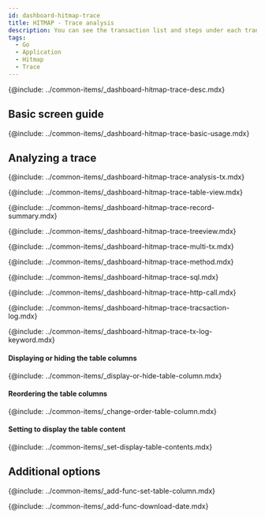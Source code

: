 ```yaml
---
id: dashboard-hitmap-trace
title: HITMAP - Trace analysis
description: You can see the transaction list and steps under each transaction at once by opening the trace analysis window through the Hitmap widget.
tags:
  - Go
  - Application
  - Hitmap
  - Trace
---
```


<!-- Overview-->

{@include: ../common-items/_dashboard-hitmap-trace-desc.mdx} 

## Basic screen guide

{@include: ../common-items/_dashboard-hitmap-trace-basic-usage.mdx} 

## Analyzing a trace

{@include: ../common-items/_dashboard-hitmap-trace-analysis-tx.mdx} 

<!--### 테이블 뷰-->

{@include: ../common-items/_dashboard-hitmap-trace-table-view.mdx} 

<!--### 레코드 요약-->

{@include: ../common-items/_dashboard-hitmap-trace-record-summary.mdx} 

<!--### 트리뷰-->

{@include: ../common-items/_dashboard-hitmap-trace-treeview.mdx} 

<!--### 멀티 트랜잭션-->

{@include: ../common-items/_dashboard-hitmap-trace-multi-tx.mdx} 

<!--### 메소드 요약-->

{@include: ../common-items/_dashboard-hitmap-trace-method.mdx} 

<!--### SQL 요약-->

{@include: ../common-items/_dashboard-hitmap-trace-sql.mdx} 

<!--### HTTP Call 요약-->

{@include: ../common-items/_dashboard-hitmap-trace-http-call.mdx} 

<!--### 트랜잭션 로그-->

{@include: ../common-items/_dashboard-hitmap-trace-tracsaction-log.mdx} 

<!--#### 키워드 하이라이트 설정하기, 삭제-->

{@include: ../common-items/_dashboard-hitmap-trace-tx-log-keyword.mdx} 

#### Displaying or hiding the table columns

{@include: ../common-items/_display-or-hide-table-column.mdx} 

#### Reordering the table columns

{@include: ../common-items/_change-order-table-column.mdx} 

#### Setting to display the table content

{@include: ../common-items/_set-display-table-contents.mdx} 

## Additional options

<!--### 테이블 컬럼 설정하기 set-table-column-->

{@include: ../common-items/_add-func-set-table-column.mdx} 

<!--### 조회 데이터 다운로드-->

{@include: ../common-items/_add-func-download-date.mdx} 
